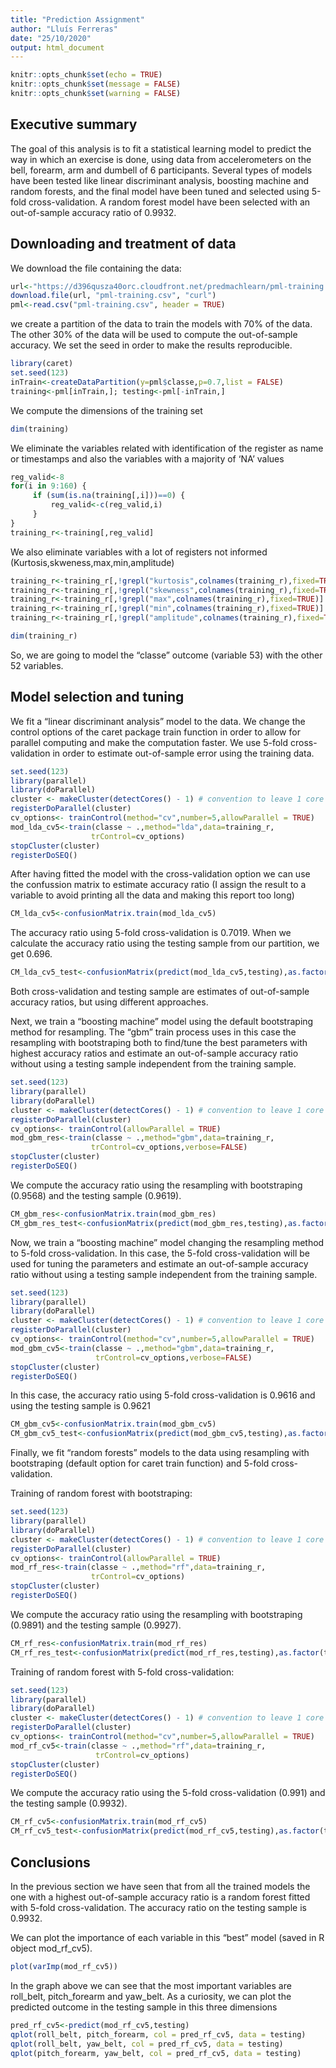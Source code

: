 ---
title: "Prediction Assignment"
author: "Lluís Ferreras"
date: "25/10/2020"
output: html_document
---

```{r setup, include=FALSE}
knitr::opts_chunk$set(echo = TRUE)
knitr::opts_chunk$set(message = FALSE)
knitr::opts_chunk$set(warning = FALSE)
```

## Executive summary

The goal of this analysis is to fit a statistical learning model to predict the way in which an exercise is done, using data from accelerometers on the bell, forearm, arm and dumbell of 6 participants. Several types of models have been tested like linear discriminant analysis, boosting machine and random forests, and the final model have been tuned and selected using 5-fold cross-validation. A random forest model have been selected with an out-of-sample accuracy ratio of 0.9932. 

## Downloading and treatment of data

We download the file containing the data:

```{r}
url<-"https://d396qusza40orc.cloudfront.net/predmachlearn/pml-training.csv"
download.file(url, "pml-training.csv", "curl")
pml<-read.csv("pml-training.csv", header = TRUE)
```

we create a partition of the data to train the models with 70% of the data. The other 30% of the data will be used to compute the out-of-sample accuracy. We set the seed in order to make the results reproducible.

```{r}
library(caret)
set.seed(123)
inTrain<-createDataPartition(y=pml$classe,p=0.7,list = FALSE)
training<-pml[inTrain,]; testing<-pml[-inTrain,]
```

We compute the dimensions of the training set
```{r}
dim(training)
```

We eliminate the variables related with identification of the register as name or timestamps and also the variables with a majority of 'NA' values

```{r}
reg_valid<-8
for(i in 9:160) {
     if (sum(is.na(training[,i]))==0) {
         reg_valid<-c(reg_valid,i)
     }
}
training_r<-training[,reg_valid]
```

We also eliminate variables with a lot of registers not informed (Kurtosis,skweness,max,min,amplitude)

```{r}
training_r<-training_r[,!grepl("kurtosis",colnames(training_r),fixed=TRUE)]
training_r<-training_r[,!grepl("skewness",colnames(training_r),fixed=TRUE)]
training_r<-training_r[,!grepl("max",colnames(training_r),fixed=TRUE)]
training_r<-training_r[,!grepl("min",colnames(training_r),fixed=TRUE)]
training_r<-training_r[,!grepl("amplitude",colnames(training_r),fixed=TRUE)]
```

```{r}
dim(training_r)
```

So, we are going to model the "classe" outcome (variable 53) with the other 52 variables.

## Model selection and tuning

We fit a "linear discriminant analysis" model to the data. We change the control options of the caret package train function in order to allow for parallel computing and make the computation faster. We use 5-fold cross-validation in order to estimate out-of-sample error using the training data.

```{r, cache=TRUE}
set.seed(123)
library(parallel)
library(doParallel)
cluster <- makeCluster(detectCores() - 1) # convention to leave 1 core for OS
registerDoParallel(cluster)
cv_options<- trainControl(method="cv",number=5,allowParallel = TRUE)
mod_lda_cv5<-train(classe ~ .,method="lda",data=training_r,
                  trControl=cv_options)
stopCluster(cluster)
registerDoSEQ()
```

After having fitted the model with the cross-validation option we can use the confussion matrix to estimate accuracy ratio (I assign the result to a variable to avoid printing all the data and making this report too long)

```{r}
CM_lda_cv5<-confusionMatrix.train(mod_lda_cv5)
```

The accuracy ratio using 5-fold cross-validation is 0.7019. When we calculate the accuracy ratio using the testing sample from our partition, we get 0.696.

```{r}
CM_lda_cv5_test<-confusionMatrix(predict(mod_lda_cv5,testing),as.factor(testing$classe))
```

Both cross-validation and testing sample are estimates of out-of-sample accuracy ratios, but using different approaches.

Next, we train a "boosting machine" model using the default bootstraping method for resampling. The "gbm" train process uses in this case the resampling with bootstraping both to find/tune the best parameters with highest accuracy ratios and estimate an out-of-sample accuracy ratio without using a testing sample independent from the training sample.

```{r, cache=TRUE}
set.seed(123)
library(parallel)
library(doParallel)
cluster <- makeCluster(detectCores() - 1) # convention to leave 1 core for OS
registerDoParallel(cluster)
cv_options<- trainControl(allowParallel = TRUE)
mod_gbm_res<-train(classe ~ .,method="gbm",data=training_r,
                  trControl=cv_options,verbose=FALSE)
stopCluster(cluster)
registerDoSEQ()
```

We compute the accuracy ratio using the resampling with bootstraping (0.9568) and the testing sample (0.9619).

```{r}
CM_gbm_res<-confusionMatrix.train(mod_gbm_res)
CM_gbm_res_test<-confusionMatrix(predict(mod_gbm_res,testing),as.factor(testing$classe))
```

Now, we train a "boosting machine" model changing the resampling method to 5-fold cross-validation. In this case, the 5-fold cross-validation will be used for tuning the parameters and estimate an out-of-sample accuracy ratio without using a testing sample independent from the training sample.

```{r, cache=TRUE}
set.seed(123)
library(parallel)
library(doParallel)
cluster <- makeCluster(detectCores() - 1) # convention to leave 1 core for OS
registerDoParallel(cluster)
cv_options<- trainControl(method="cv",number=5,allowParallel = TRUE)
mod_gbm_cv5<-train(classe ~ .,method="gbm",data=training_r,
                   trControl=cv_options,verbose=FALSE)
stopCluster(cluster)
registerDoSEQ()
```

In this case, the accuracy ratio using 5-fold cross-validation is 0.9616 and using the testing sample is 0.9621

```{r}
CM_gbm_cv5<-confusionMatrix.train(mod_gbm_cv5)
CM_gbm_cv5_test<-confusionMatrix(predict(mod_gbm_cv5,testing),as.factor(testing$classe))
```

Finally, we fit "random forests" models to the data using resampling with bootstraping (default option for caret train function) and 5-fold cross-validation.

Training of random forest with bootstraping:

```{r, cache=TRUE}
set.seed(123)
library(parallel)
library(doParallel)
cluster <- makeCluster(detectCores() - 1) # convention to leave 1 core for OS
registerDoParallel(cluster)
cv_options<- trainControl(allowParallel = TRUE)
mod_rf_res<-train(classe ~ .,method="rf",data=training_r,
                  trControl=cv_options)
stopCluster(cluster)
registerDoSEQ()
```

We compute the accuracy ratio using the resampling with bootstraping (0.9891) and the testing sample (0.9927).

```{r}
CM_rf_res<-confusionMatrix.train(mod_rf_res)
CM_rf_res_test<-confusionMatrix(predict(mod_rf_res,testing),as.factor(testing$classe))
```

Training of random forest with 5-fold cross-validation:

```{r, cache=TRUE}
set.seed(123)
library(parallel)
library(doParallel)
cluster <- makeCluster(detectCores() - 1) # convention to leave 1 core for OS
registerDoParallel(cluster)
cv_options<- trainControl(method="cv",number=5,allowParallel = TRUE)
mod_rf_cv5<-train(classe ~ .,method="rf",data=training_r,
                   trControl=cv_options)
stopCluster(cluster)
registerDoSEQ()
```

We compute the accuracy ratio using the 5-fold cross-validation (0.991) and the testing sample (0.9932).

```{r}
CM_rf_cv5<-confusionMatrix.train(mod_rf_cv5)
CM_rf_cv5_test<-confusionMatrix(predict(mod_rf_cv5,testing),as.factor(testing$classe))
```

## Conclusions

In the previous section we have seen that from all the trained models the one with a highest out-of-sample accuracy ratio is a random forest fitted with 5-fold cross-validation. The accuracy ratio on the testing sample is 0.9932.

We can plot the importance of each variable in this "best" model (saved in R object mod_rf_cv5).

```{r}
plot(varImp(mod_rf_cv5))
```

In the graph above we can see that the most important variables are roll_belt, pitch_forearm and yaw_belt. As a curiosity, we can plot the predicted outcome in the testing sample in this three dimensions

```{r}
pred_rf_cv5<-predict(mod_rf_cv5,testing)
qplot(roll_belt, pitch_forearm, col = pred_rf_cv5, data = testing)
qplot(roll_belt, yaw_belt, col = pred_rf_cv5, data = testing)
qplot(pitch_forearm, yaw_belt, col = pred_rf_cv5, data = testing)
```